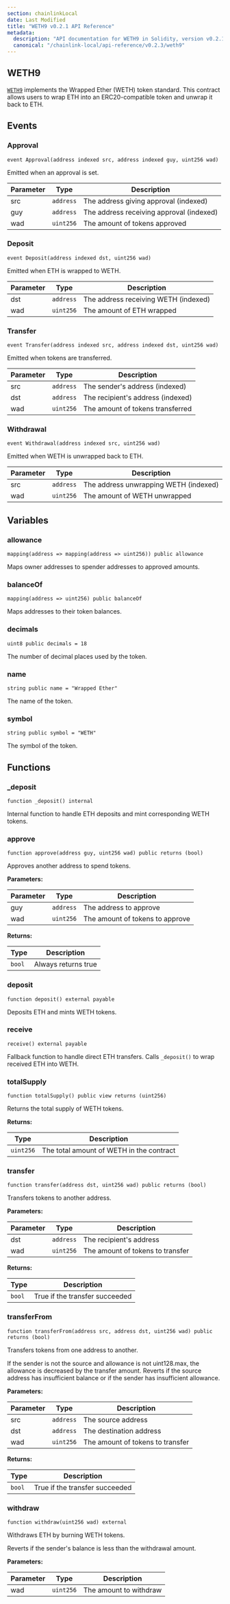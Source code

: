 ```yaml
---
section: chainlinkLocal
date: Last Modified
title: "WETH9 v0.2.1 API Reference"
metadata:
  description: "API documentation for WETH9 in Solidity, version v0.2.1."
  canonical: "/chainlink-local/api-reference/v0.2.3/weth9"
---
```



## WETH9

[`WETH9`](https://github.com/smartcontractkit/chainlink-local/blob/ba1f4636e657f161df634379a5057a5a394e2fbb/src/shared/WETH9.sol) implements the Wrapped Ether (WETH) token standard. This contract allows users to wrap ETH into an ERC20-compatible token and unwrap it back to ETH.

## Events

### Approval

```solidity
event Approval(address indexed src, address indexed guy, uint256 wad)
```

Emitted when an approval is set.

| Parameter | Type      | Description                              |
| --------- | --------- | ---------------------------------------- |
| src       | `address` | The address giving approval (indexed)    |
| guy       | `address` | The address receiving approval (indexed) |
| wad       | `uint256` | The amount of tokens approved            |

### Deposit

```solidity
event Deposit(address indexed dst, uint256 wad)
```

Emitted when ETH is wrapped to WETH.

| Parameter | Type      | Description                          |
| --------- | --------- | ------------------------------------ |
| dst       | `address` | The address receiving WETH (indexed) |
| wad       | `uint256` | The amount of ETH wrapped            |

### Transfer

```solidity
event Transfer(address indexed src, address indexed dst, uint256 wad)
```

Emitted when tokens are transferred.

| Parameter | Type      | Description                       |
| --------- | --------- | --------------------------------- |
| src       | `address` | The sender's address (indexed)    |
| dst       | `address` | The recipient's address (indexed) |
| wad       | `uint256` | The amount of tokens transferred  |

### Withdrawal

```solidity
event Withdrawal(address indexed src, uint256 wad)
```

Emitted when WETH is unwrapped back to ETH.

| Parameter | Type      | Description                           |
| --------- | --------- | ------------------------------------- |
| src       | `address` | The address unwrapping WETH (indexed) |
| wad       | `uint256` | The amount of WETH unwrapped          |

## Variables

### allowance

```solidity
mapping(address => mapping(address => uint256)) public allowance
```

Maps owner addresses to spender addresses to approved amounts.

### balanceOf

```solidity
mapping(address => uint256) public balanceOf
```

Maps addresses to their token balances.

### decimals

```solidity
uint8 public decimals = 18
```

The number of decimal places used by the token.

### name

```solidity
string public name = "Wrapped Ether"
```

The name of the token.

### symbol

```solidity
string public symbol = "WETH"
```

The symbol of the token.

## Functions

### \_deposit

```solidity
function _deposit() internal
```

Internal function to handle ETH deposits and mint corresponding WETH tokens.

### approve

```solidity
function approve(address guy, uint256 wad) public returns (bool)
```

Approves another address to spend tokens.

**Parameters:**

| Parameter | Type      | Description                     |
| --------- | --------- | ------------------------------- |
| guy       | `address` | The address to approve          |
| wad       | `uint256` | The amount of tokens to approve |

**Returns:**

| Type   | Description         |
| ------ | ------------------- |
| `bool` | Always returns true |

### deposit

```solidity
function deposit() external payable
```

Deposits ETH and mints WETH tokens.

### receive

```solidity
receive() external payable
```

Fallback function to handle direct ETH transfers. Calls `_deposit()` to wrap received ETH into WETH.

### totalSupply

```solidity
function totalSupply() public view returns (uint256)
```

Returns the total supply of WETH tokens.

**Returns:**

| Type      | Description                              |
| --------- | ---------------------------------------- |
| `uint256` | The total amount of WETH in the contract |

### transfer

```solidity
function transfer(address dst, uint256 wad) public returns (bool)
```

Transfers tokens to another address.

**Parameters:**

| Parameter | Type      | Description                      |
| --------- | --------- | -------------------------------- |
| dst       | `address` | The recipient's address          |
| wad       | `uint256` | The amount of tokens to transfer |

**Returns:**

| Type   | Description                    |
| ------ | ------------------------------ |
| `bool` | True if the transfer succeeded |

### transferFrom

```solidity
function transferFrom(address src, address dst, uint256 wad) public returns (bool)
```

Transfers tokens from one address to another.

<Aside type="note">
  If the sender is not the source and allowance is not uint128.max, the allowance is decreased by the transfer amount.
  Reverts if the source address has insufficient balance or if the sender has insufficient allowance.
</Aside>

**Parameters:**

| Parameter | Type      | Description                      |
| --------- | --------- | -------------------------------- |
| src       | `address` | The source address               |
| dst       | `address` | The destination address          |
| wad       | `uint256` | The amount of tokens to transfer |

**Returns:**

| Type   | Description                    |
| ------ | ------------------------------ |
| `bool` | True if the transfer succeeded |

### withdraw

```solidity
function withdraw(uint256 wad) external
```

Withdraws ETH by burning WETH tokens.

<Aside type="caution">Reverts if the sender's balance is less than the withdrawal amount.</Aside>

**Parameters:**

| Parameter | Type      | Description            |
| --------- | --------- | ---------------------- |
| wad       | `uint256` | The amount to withdraw |

